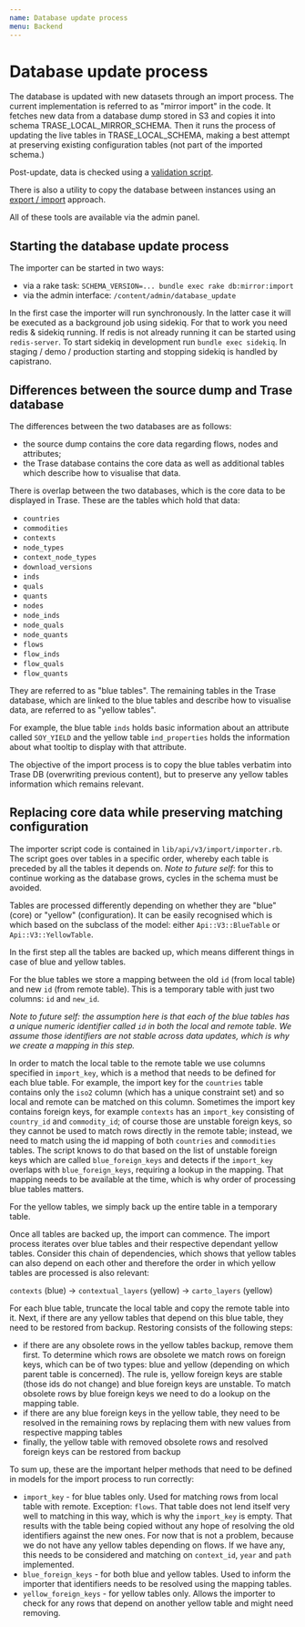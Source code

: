```yaml
---
name: Database update process
menu: Backend
---
```


# Database update process

The database is updated with new datasets through an import process. The current implementation is referred to as "mirror import" in the code. It fetches new data from a database dump stored in S3 and copies it into schema TRASE_LOCAL_MIRROR_SCHEMA. Then it runs the process of updating the live tables in TRASE_LOCAL_SCHEMA, making a best attempt at preserving existing configuration tables (not part of the imported schema.)

Post-update, data is checked using a [validation script](data_validation.md).

There is also a utility to copy the database between instances using an [export / import](data_export_import.md) approach.

All of these tools are available via the admin panel.

## Starting the database update process

The importer can be started in two ways:
- via a rake task: `SCHEMA_VERSION=... bundle exec rake db:mirror:import`
- via the admin interface: `/content/admin/database_update`

In the first case the importer will run synchronously. In the latter case it will be executed as a background job using sidekiq. For that to work you need redis & sidekiq running. If redis is not already running it can be started using `redis-server`. To start sidekiq in development run `bundle exec sidekiq`. In staging / demo / production starting and stopping sidekiq is handled by capistrano.

## Differences between the source dump and Trase database

The differences between the two databases are as follows:
- the source dump contains the core data regarding flows, nodes and attributes;
- the Trase database contains the core data as well as additional tables which describe how to visualise that data.

There is overlap between the two databases, which is the core data to be displayed in Trase. These are the tables which hold that data:
- `countries`
- `commodities`
- `contexts`
- `node_types`
- `context_node_types`
- `download_versions`
- `inds`
- `quals`
- `quants`
- `nodes`
- `node_inds`
- `node_quals`
- `node_quants`
- `flows`
- `flow_inds`
- `flow_quals`
- `flow_quants`

They are referred to as "blue tables". The remaining tables in the Trase database, which are linked to the blue tables and describe how to visualise data, are referred to as "yellow tables".

For example, the blue table `inds` holds basic information about an attribute called `SOY_YIELD` and the yellow table `ind_properties` holds the information about what tooltip to display with that attribute.

The objective of the import process is to copy the blue tables verbatim into Trase DB (overwriting previous content), but to preserve any yellow tables information which remains relevant.

## Replacing core data while preserving matching configuration

The importer script code is contained in `lib/api/v3/import/importer.rb`. The script goes over tables in a specific order, whereby each table is preceded by all the tables it depends on. *Note to future self*: for this to continue working as the database grows, cycles in the schema must be avoided.

Tables are processed differently depending on whether they are "blue" (core) or "yellow" (configuration). It can be easily recognised which is which based on the subclass of the model: either `Api::V3::BlueTable` or `Api::V3::YellowTable`.

In the first step all the tables are backed up, which means different things in case of blue and yellow tables.

For the blue tables we store a mapping between the old `id` (from local table) and new `id` (from remote table). This is a temporary table with just two columns: `id` and `new_id`.

*Note to future self: the assumption here is that each of the blue tables has a unique numeric identifier called `id` in both the local and remote table. We assume those identifiers are not stable across data updates, which is why we create a mapping in this step.*

In order to match the local table to the remote table we use columns specified in `import_key`, which is a method that needs to be defined for each blue table. For example, the import key for the `countries` table contains only the `iso2` column (which has a unique constraint set) and so local and remote can be matched on this column. Sometimes the import key contains foreign keys, for example `contexts` has an `import_key` consisting of `country_id` and `commodity_id`; of course those are unstable foreign keys, so they cannot be used to match rows directly in the remote table; instead, we need to match using the id mapping of both `countries` and `commodities` tables. The script knows to do that based on the list of unstable foreign keys which are called `blue_foreign_keys` and detects if the `import_key` overlaps with `blue_foreign_keys`, requiring a lookup in the mapping. That mapping needs to be available at the time, which is why order of processing blue tables matters.

For the yellow tables, we simply back up the entire table in a temporary table.

Once all tables are backed up, the import can commence. The import process iterates over blue tables and their respective dependant yellow tables. Consider this chain of dependencies, which shows that yellow tables can also depend on each other and therefore the order in which yellow tables are processed is also relevant:

`contexts` (blue) -> `contextual_layers` (yellow) -> `carto_layers` (yellow)

For each blue table, truncate the local table and copy the remote table into it. Next, if there are any yellow tables that depend on this blue table, they need to be restored from backup. Restoring consists of the following steps:
- if there are any obsolete rows in the yellow tables backup, remove them first. To determine which rows are obsolete we match rows on foreign keys, which can be of two types: blue and yellow (depending on which parent table is concerned). The rule is, yellow foreign keys are stable (those ids do not change) and blue foreign keys are unstable. To match obsolete rows by blue foreign keys we need to do a lookup on the mapping table.
- if there are any blue foreign keys in the yellow table, they need to be resolved in the remaining rows by replacing them with new values from respective mapping tables
- finally, the yellow table with removed obsolete rows and resolved foreign keys can be restored from backup

To sum up, these are the important helper methods that need to be defined in models for the import process to run correctly:
- `import_key` - for blue tables only. Used for matching rows from local table with remote. Exception: `flows`. That table does not lend itself very well to matching in this way, which is why the `import_key` is empty. That results with the table being copied without any hope of resolving the old identifiers against the new ones. For now that is not a problem, because we do not have any yellow tables depending on flows. If we have any, this needs to be considered and matching on `context_id`, `year` and `path` implemented.
- `blue_foreign_keys` - for both blue and yellow tables. Used to inform the importer that identifiers needs to be resolved using the mapping tables.
- `yellow_foreign_keys` - for yellow tables only. Allows the importer to check for any rows that depend on another yellow table and might need removing.
